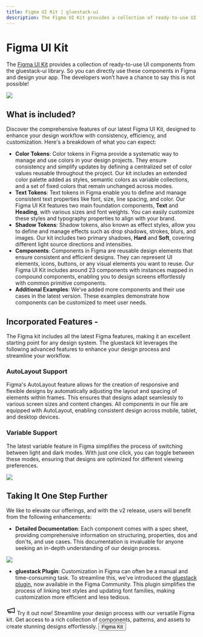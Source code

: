 ```yaml
---
title: Figma UI Kit | gluestack-ui
description: The Figma UI Kit provides a collection of ready-to-use UI components from the gluestack-ui library.
---
```



<Meta title="with-nativewind/Home/Getting Started/Figma UI Kit" />


# Figma UI Kit

The [Figma UI Kit](https://www.figma.com/community/file/1358053104938234615) provides a collection of ready-to-use UI components from the gluestack-ui library. So you can directly use these components in Figma and design your app. The developers won’t have a chance to say this is not possible!

<img src="/images/figma-kit.png"  />

## What is included?

Discover the comprehensive features of our latest Figma UI Kit, designed to enhance your design workflow with consistency, efficiency, and customization. Here's a breakdown of what you can expect:

- **Color Tokens**: Color tokens in Figma provide a systematic way to manage and use colors in your design projects. They ensure consistency and simplify updates by defining a centralized set of color values reusable throughout the project. Our kit includes an extended color palette added as styles, semantic colors as variable collections, and a set of fixed colors that remain unchanged across modes.
- **Text Tokens**: Text tokens in Figma enable you to define and manage consistent text properties like font, size, line spacing, and color. Our Figma UI Kit features two main foundation components, **Text** and **Heading**, with various sizes and font weights. You can easily customize these styles and typography properties to align with your brand.
- **Shadow Tokens**: Shadow tokens, also known as effect styles, allow you to define and manage effects such as drop shadows, strokes, blurs, and images. Our kit includes two primary shadows, **Hard** and **Soft**, covering different light source directions and intensities.
- **Components**: Components in Figma are reusable design elements that ensure consistent and efficient designs. They can represent UI elements, icons, buttons, or any visual elements you want to reuse. Our Figma UI Kit includes around 23 components with instances mapped in compound components, enabling you to design screens effortlessly with common primitive components.
- **Additional Examples**: We’ve added more components and their use cases in the latest version. These examples demonstrate how components can be customized to meet user needs.

## Incorporated Features -

The Figma kit includes all the latest Figma features, making it an excellent starting point for any design system. The gluestack kit leverages the following advanced features to enhance your design process and streamline your workflow.

### AutoLayout Support

Figma's AutoLayout feature allows for the creation of responsive and flexible designs by automatically adjusting the layout and spacing of elements within frames. This ensures that designs adapt seamlessly to various screen sizes and content changes. All components in our file are equipped with AutoLayout, enabling consistent design across mobile, tablet, and desktop devices.

### Variable Support

The latest variable feature in Figma simplifies the process of switching between light and dark modes. With just one click, you can toggle between these modes, ensuring that designs are optimized for different viewing preferences.

<img src="/images/Variables.png" />

## Taking It One Step Further

We like to elevate our offerings, and with the v2 release, users will benefit from the following enhancements:

- **Detailed Documentation**: Each component comes with a spec sheet, providing comprehensive information on structuring, properties, dos and don'ts, and use cases. This documentation is invaluable for anyone seeking an in-depth understanding of our design process.

<img src="/images/figma-docs.png" />

- **gluestack Plugin**: Customization in Figma can often be a manual and time-consuming task. To streamline this, we've introduced the [gluestack plugin](https://www.figma.com/community/plugin/1304000704678516266/gluestack), now available in the Figma Community. This plugin simplifies the process of linking text styles and updating font families, making customization more efficient and less tedious.

<Box className="p-4 flex rounded-md border border-gray-200 dark:border-gray-800 mb-6">
  <HStack space="md" className="items-center">
  <Box
      className="mr-2 hidden sm:flex justify-center items-center h-14 w-14 rounded-full bg-[#F6F6F6] dark:bg-[#F2F1F1]"
    >
    <svg
      xmlns="http://www.w3.org/2000/svg"
      width="24"
      height="25"
      viewBox="0 0 24 25"
      fill="none"
    >
      <path
        d="M3 11.5L21 6.5V18.5L3 14.5V11.5Z"
        stroke-width="2"
        stroke-linecap="round"
        stroke-linejoin="round"
        stroke="#272625"
        className="stroke-[#272625] dark:stroke-[#F6F6F6]"
      />
      <path
        d="M11.6002 17.3002C11.4952 17.681 11.3161 18.0374 11.0733 18.3491C10.8305 18.6607 10.5287 18.9215 10.1851 19.1165C9.84156 19.3115 9.46294 19.4369 9.0709 19.4856C8.67885 19.5343 8.28105 19.5053 7.90022 19.4002C7.51938 19.2951 7.16297 19.1161 6.85133 18.8733C6.53969 18.6305 6.27892 18.3287 6.08392 17.9851C5.88892 17.6415 5.7635 17.2629 5.71482 16.8709C5.66614 16.4788 5.69516 16.081 5.80022 15.7002"
        stroke-width="2"
        stroke-linecap="round"
        stroke-linejoin="round"
        stroke="#272625"
        className="stroke-[#272625] dark:stroke-[#F6F6F6]"
      />
    </svg>
    </Box>
  <HStack>
    <Box
      maxWidth="fit-content"
      maxHeight="fit-content"
      className="max-w-fit max-h-fit flex-1 text-sm gap-1"
    >
      <Text className="text-sm font-bold">
        Try it out now!
      </Text>
      <Box style={{ $$css: true, note: 'note-content' }}>
      <Text className="text-sm">
        Streamline your design process with our versatile Figma kit. Get access to a rich collection of components, patterns, and assets to create stunning designs effortlessly. 
      </Text>
      </Box>
    </Box>
    </HStack>
    <Button>
      <ButtonText>
        Figma Kit
      </ButtonText>
    </Button>
  </HStack>
</Box>
